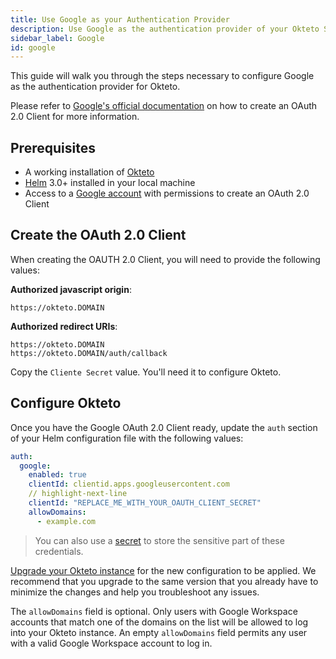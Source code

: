 ```yaml
---
title: Use Google as your Authentication Provider
description: Use Google as the authentication provider of your Okteto Self-hosted instance
sidebar_label: Google
id: google
---
```


This guide will walk you through the steps necessary to configure Google as the authentication provider for Okteto.

Please refer to [Google's official documentation](https://support.google.com/cloud/answer/6158849?hl=en) on how to create an OAuth 2.0 Client for more information.

## Prerequisites

- A working installation of [Okteto](get-started/install/index.mdx)
- [Helm](https://helm.sh/docs/intro/install/) 3.0+ installed in your local machine
- Access to a [Google account](https://cloud.google.com/) with permissions to create an OAuth 2.0 Client

## Create the OAuth 2.0 Client

When creating the OAUTH 2.0 Client, you will need to provide the following values:

**Authorized javascript origin**:

```
https://okteto.DOMAIN
```

**Authorized redirect URIs**:

```
https://okteto.DOMAIN
https://okteto.DOMAIN/auth/callback
```

Copy the `Cliente Secret` value. You'll need it to configure Okteto.

## Configure Okteto

Once you have the Google OAuth 2.0 Client ready, update the `auth` section of your Helm configuration file with the following values:

```yaml title="config.yaml"
auth:
  google:
    enabled: true
    clientId: clientid.apps.googleusercontent.com
    // highlight-next-line
    clientId: "REPLACE_ME_WITH_YOUR_OAUTH_CLIENT_SECRET"
    allowDomains:
      - example.com
```

> You can also use a [secret](self-hosted/helm-configuration.mdx#store-sensitive-configuration-values-using-a-secret) to store the sensitive part of these credentials.

[Upgrade your Okteto instance](self-hosted/manage/upgrade.mdx) for the new configuration to be applied.
We recommend that you upgrade to the same version that you already have to minimize the changes and help you troubleshoot any issues.

The `allowDomains` field is optional. Only users with Google Workspace accounts that match one of the domains on the list will be allowed to log into your Okteto instance.
An empty `allowDomains` field permits any user with a valid Google Workspace account to log in.
